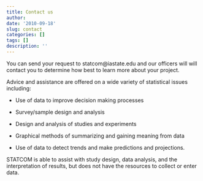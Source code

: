 ```yaml
---
title: Contact us
author: 
date: '2010-09-18'
slug: contact
categories: []
tags: []
description: ''
---
```



You can send your request to statcom@iastate.edu and our officers will 
will contact you to determine how best to learn more about your project. 

Advice and assistance are offered on a wide variety of statistical issues including: 

- Use of data to improve decision making processes

- Survey/sample design and analysis

- Design and analysis of studies and experiments

- Graphical methods of summarizing and gaining meaning from data

- Use of data to detect trends and make predictions and projections.

STATCOM is able to assist with study design, data analysis, and the interpretation of results, but does not have the resources to collect or enter data.